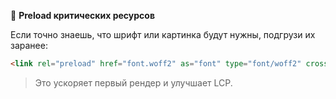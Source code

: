 🚀 **Preload критических ресурсов**

Если точно знаешь, что шрифт или картинка будут нужны, подгрузи их заранее:

```html hideHeader
<link rel="preload" href="font.woff2" as="font" type="font/woff2" crossorigin>
```

> Это ускоряет первый рендер и улучшает LCP.
